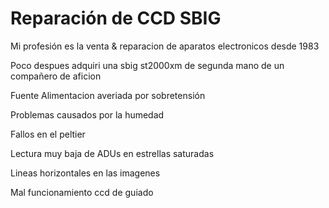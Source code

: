 # Reparación de CCD SBIG

<Imagen src="reparacion/ccd/msaico-1.jpg" />

Mi profesión es la venta & reparacion de aparatos electronicos desde 1983

<Imagen src="reparacion/ccd/cb245.jpg" />

Poco despues adquiri una sbig st2000xm de segunda mano de un compañero de aficion
<Imagen src="reparacion/ccd/20201002_104339.jpg" />

Fuente Alimentacion averiada por sobretensión
<Imagen src="reparacion/ccd/20200522_184920.jpg" />

Problemas causados por la humedad
<Imagen src="reparacion/ccd/20200603_110317.jpg" />

Fallos en el peltier
<Imagen src="reparacion/ccd/cuentas.jpg" />

Lectura muy baja de ADUs en estrellas saturadas
<Imagen src="reparacion/ccd/img-20200425-wa0014.jpg" />

Lineas horizontales en las imagenes
<Imagen src="reparacion/ccd/guiado.jpg" />

Mal funcionamiento ccd de guiado

<Comentarios
  title="Reparación de CCD SBIG"
  identifier="reparacion/ccd"
/>